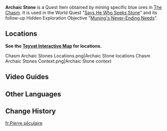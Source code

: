 {{For|the Quest Item from [[Zhongli]]'s [[Story Quest]] Act II|Archaic Stone}}
{{Item Infobox
|id           = 101642
|title        = Archaic Stone
|image        = Item Archaic Stone 2.png
|type         = Quest Items
|description  = A strange, rare ore that was mined from [[The Chasm]].<br />These rocks can only be found in the ore veins of the oldest mountains. It is so rare that most merchants have probably never heard of it.<br />However, the changes in The Chasm have led to the emergence of much low-quality Archaic Stone, a fact that has given the merchants of [[Huishan Hall]] quite the headache.
|source1      = Found in [[The Chasm]]
}}
'''Archaic Stone''' is a Quest Item obtained by mining specific blue ores in [[The Chasm]]. It is used in the World Quest "[[Says He Who Seeks Stone]]" and its follow-up Hidden Exploration Objective "[[Muning's Never-Ending Needs]]".

==Locations==
'''See the [https://webstatic-sea.hoyolab.com/ys/app/interactive-map/index.html#/map/2?shown_types=184 Teyvat Interactive Map] for locations.'''

<gallery>
Chasm Archaic Stones Locations.png|Archaic Stone locations
Chasm Archaic Stones Context.png|Archaic Stone context
</gallery>

==Video Guides==
{{EVT
|video1   = https://youtu.be/XU1w5DnKxLM
|caption1 = Archaic Stone Location

|video2   = TtFF38pT12c
|caption2 = 9 Archaic Stones Locations

|video3   = https://youtu.be/XRJPkHPs-T8
|caption3 = 9 Archaic Stones Locations
}}

==Other Languages==
{{Other Languages|default_hidden=1
|en      = Archaic Stone
|zhs     = 老石
|zhs_rm  = Lǎo Shí
|zht     = 老石
|zht_rm  = Lǎo Shí
<!-- |zh_tl   = Old Stone -->
|ja      = 老石
|ja_rm   = Rouseki{{Assumed}}
|ko      = {{tt|노석|老石}}
|ko_rm   = Noseok
|es      = Roca ancestral
|fr      = Pierre séculaire
|ru      = Староцвет
|th      = หินโบราณ
|th_rm   = Hin Boran
|vi      = {{tt|Lão Thạch|老石}}
|de      = Altstein
|id      = Batu Kuno
|pt      = Pedra Antiga
|tr      = 
|it      = 
}}

==Change History==
{{Change History|2.6}}

[[fr:Pierre séculaire]]